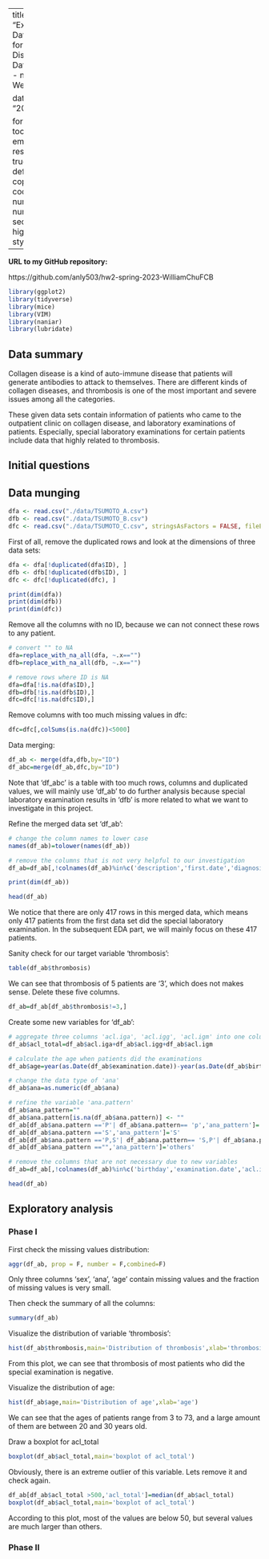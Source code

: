 
---
title: "Exploratory Data Analysis for Collagen Diseases Data"
author:
  - name: Wendi Chu

date: "2023/02/21"

format:
    html:
        toc: true
        embed-resources: true
        theme: default
        code-copy: true
        code-line-numbers: true
        number-sections: true
        highlight-style: github
        
---

**URL to my GitHub repository:**

https://github.com/anly503/hw2-spring-2023-WilliamChuFCB

```r
library(ggplot2)
library(tidyverse)
library(mice)
library(VIM)
library(naniar)
library(lubridate)
```

## Data summary

Collagen disease is a kind of auto-immune disease that patients will generate antibodies to attack to themselves. There are different kinds of collagen diseases, and thrombosis is one of the most important and severe issues among all the categories. 

These given data sets contain information of patients who came to the outpatient clinic on collagen disease, and laboratory examinations of patients. Especially, special laboratory examinations for certain patients include data that highly related to thrombosis.

## Initial questions

## Data munging

```r
dfa <- read.csv("./data/TSUMOTO_A.csv")
dfb <- read.csv("./data/TSUMOTO_B.csv")
dfc <- read.csv("./data/TSUMOTO_C.csv", stringsAsFactors = FALSE, fileEncoding = "latin1")
```

First of all, remove the duplicated rows and look at the dimensions of three data sets:

```r
dfa <- dfa[!duplicated(dfa$ID), ]
dfb <- dfb[!duplicated(dfb$ID), ]
dfc <- dfc[!duplicated(dfc), ]

print(dim(dfa))
print(dim(dfb))
print(dim(dfc))
```

Remove all the columns with no ID, because we can not connect these rows to any patient.

```r
# convert "" to NA
dfa=replace_with_na_all(dfa, ~.x=="")
dfb=replace_with_na_all(dfb, ~.x=="")

# remove rows where ID is NA
dfa=dfa[!is.na(dfa$ID),]
dfb=dfb[!is.na(dfb$ID),]
dfc=dfc[!is.na(dfc$ID),]
```

Remove columns with too much missing values in dfc:

```r
dfc=dfc[,colSums(is.na(dfc))<5000]
```

Data merging:
```r
df_ab <- merge(dfa,dfb,by="ID")
df_abc=merge(df_ab,dfc,by="ID") 
```

Note that 'df_abc' is a table with too much rows, columns and duplicated values, we will mainly use 'df_ab' to do further analysis because special laboratory examination results in 'dfb' is more related to what we want to investigate in this project.

Refine the merged data set 'df_ab':

```r
# change the column names to lower case
names(df_ab)=tolower(names(df_ab))

# remove the columns that is not very helpful to our investigation
df_ab=df_ab[,!colnames(df_ab)%in%c('description','first.date','diagnosis.x','diagnosis.y','symptoms','kct','rvvt','lac','admission')]

print(dim(df_ab))

head(df_ab)
```

We notice that there are only 417 rows in this merged data, which means only 417 patients from the first data set did the special laboratory examination. In the subsequent EDA part, we will mainly focus on these 417 patients.

Sanity check for our target variable 'thrombosis':
```r
table(df_ab$thrombosis)
```

We can see that thrombosis of 5 patients are '3', which does not makes sense. Delete these five columns.
```r
df_ab=df_ab[df_ab$thrombosis!=3,]
```

Create some new variables for 'df_ab':
```r
# aggregate three columns 'acl.iga', 'acl.igg', 'acl.igm' into one column
df_ab$acl_total=df_ab$acl.iga+df_ab$acl.igg+df_ab$acl.igm

# calculate the age when patients did the examinations
df_ab$age=year(as.Date(df_ab$examination.date))-year(as.Date(df_ab$birthday))

# change the data type of 'ana'
df_ab$ana=as.numeric(df_ab$ana)

# refine the variable 'ana.pattern'
df_ab$ana_pattern=""
df_ab$ana.pattern[is.na(df_ab$ana.pattern)] <- ""
df_ab[df_ab$ana.pattern =='P'| df_ab$ana.pattern== 'p','ana_pattern']='P'
df_ab[df_ab$ana.pattern =='S','ana_pattern']='S'
df_ab[df_ab$ana.pattern =='P,S'| df_ab$ana.pattern== 'S,P'| df_ab$ana.pattern== 'P.S','ana_pattern']='P,S'
df_ab[df_ab$ana_pattern =="",'ana_pattern']='others'

# remove the columns that are not necessary due to new variables
df_ab=df_ab[,!colnames(df_ab)%in%c('birthday','examination.date','acl.igg','acl.igm','ana.pattern','acl.iga')]
```

```r
head(df_ab)
```

## Exploratory analysis

### Phase I

First check the missing values distribution:
```r
aggr(df_ab, prop = F, number = F,combined=F)
```

Only three columns 'sex', 'ana', 'age' contain missing values and the fraction of missing values is very small.

Then check the summary of all the columns:
```r
summary(df_ab)
```

Visualize the distribution of variable 'thrombosis':
```r
hist(df_ab$thrombosis,main='Distribution of thrombosis',xlab='thrombosis')
```

From this plot, we can see that thrombosis of most patients who did the special examination is negative.

Visualize the distribution of age:
```r
hist(df_ab$age,main='Distribution of age',xlab='age')
```

We can see that the ages of patients range from 3 to 73, and a large amount of them are between 20 and 30 years old.

Draw a boxplot for acl_total
```r
boxplot(df_ab$acl_total,main='boxplot of acl_total')
```

Obviously, there is an extreme outlier of this variable. Lets remove it and check again.

```r
df_ab[df_ab$acl_total >500,'acl_total']=median(df_ab$acl_total)
boxplot(df_ab$acl_total,main='boxplot of acl_total')
```

According to this plot, most of the values are below 50, but several values are much larger than others.

### Phase II


